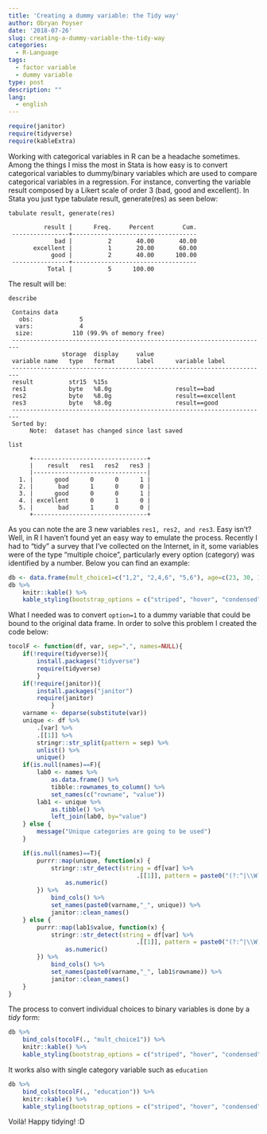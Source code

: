 ```yaml
---
title: 'Creating a dummy variable: the Tidy way'
author: Obryan Poyser
date: '2018-07-26'
slug: creating-a-dummy-variable-the-tidy-way
categories:
  - R-Language
tags:
  - factor variable
  - dummy variable
type: post
description: ""
lang:
  - english
---
```


```r
require(janitor)
require(tidyverse)
require(kableExtra)
```


Working with categorical variables in R can be a headache sometimes. Among the things I miss the most in Stata is how easy is to convert categorical variables to dummy/binary variables which are used to compare categorical variables in a regression. For instance, converting the variable result composed by a Likert scale of order 3 (bad, good and excellent). In Stata you just type tabulate result, generate(res) as seen below:

```
tabulate result, generate(res)

          result |      Freq.     Percent        Cum.
 ----------------+-----------------------------------
             bad |          2       40.00       40.00
       excellent |          1       20.00       60.00
            good |          2       40.00      100.00
 ----------------+-----------------------------------
           Total |          5      100.00

```

The result will be:

```
describe

 Contains data
   obs:             5
  vars:             4
  size:           110 (99.9% of memory free)
 ------------------------------------------------------------------------
               storage  display     value
 variable name   type   format      label      variable label
 ------------------------------------------------------------------------
 result          str15  %15s
 res1            byte   %8.0g                  result==bad
 res2            byte   %8.0g                  result==excellent
 res3            byte   %8.0g                  result==good
 ------------------------------------------------------------------------
 Sorted by:
      Note:  dataset has changed since last saved

list

      +--------------------------------+
      |    result   res1   res2   res3 |
      |--------------------------------|
   1. |      good      0      0      1 |
   2. |       bad      1      0      0 |
   3. |      good      0      0      1 |
   4. | excellent      0      1      0 |
   5. |       bad      1      0      0 |
      +--------------------------------+
```

As you can note the are 3 new variables `res1, res2, and res3`. Easy isn’t? Well, in R I haven’t found yet an easy way to emulate the process. Recently I had to “tidy” a survey that I’ve collected on the Internet, in it, some variables were of the type “multiple choice”, particularly every option (category) was identified by a number. Below you can find an example:

```r
db <- data.frame(mult_choice1=c("1,2", "2,4,6", "5,6"), age=c(23, 30, 18), education=c("primary", "secondary", "tertiary"))
db %>%
    knitr::kable() %>%
    kable_styling(bootstrap_options = c("striped", "hover", "condensed", "responsive"))
```

What I needed was to convert `option=1` to a dummy variable that could be bound to the original data frame. In order to solve this problem I created the code below:

```r
tocolF <- function(df, var, sep=",", names=NULL){
    if(!require(tidyverse)){
        install.packages("tidyverse")
        require(tidyverse)
        }
    if(!require(janitor)){
        install.packages("janitor")
        require(janitor)
            }
    varname <- deparse(substitute(var))
    unique <- df %>%
        .[var] %>%
        .[[1]] %>%
        stringr::str_split(pattern = sep) %>%
        unlist() %>%
        unique()
    if(is.null(names)==F){
        lab0 <- names %>%
            as.data.frame() %>%
            tibble::rownames_to_column() %>%
            set_names(c("rowname", "value"))
        lab1 <- unique %>%
            as.tibble() %>%
            left_join(lab0, by="value")
    } else {
        message("Unique categories are going to be used")
    }

    if(is.null(names)==T){
        purrr::map(unique, function(x) {
            stringr::str_detect(string = df[var] %>%
                                    .[[1]], pattern = paste0("(?:^|\\W)", x, "(?:$|\\W)")) %>%
                as.numeric()
        }) %>%
            bind_cols() %>%
            set_names(paste0(varname,"_", unique)) %>%
            janitor::clean_names()
    } else {
        purrr::map(lab1$value, function(x) {
            stringr::str_detect(string = df[var] %>%
                                    .[[1]], pattern = paste0("(?:^|\\W)", x, "(?:$|\\W)")) %>%
                as.numeric()
        }) %>%
            bind_cols() %>%
            set_names(paste0(varname,"_", lab1$rowname)) %>%
            janitor::clean_names()
    }
}
```

The process to convert individual choices to binary variables is done by a _tidy_ form:

```r
db %>%
    bind_cols(tocolF(., "mult_choice1")) %>%
    knitr::kable() %>%
    kable_styling(bootstrap_options = c("striped", "hover", "condensed", "responsive"))
```

It works also with single category variable such as `education`

```r
db %>%
    bind_cols(tocolF(., "education")) %>%
    knitr::kable() %>%
    kable_styling(bootstrap_options = c("striped", "hover", "condensed", "responsive"))
```

Voilà! Happy tidying! :D
